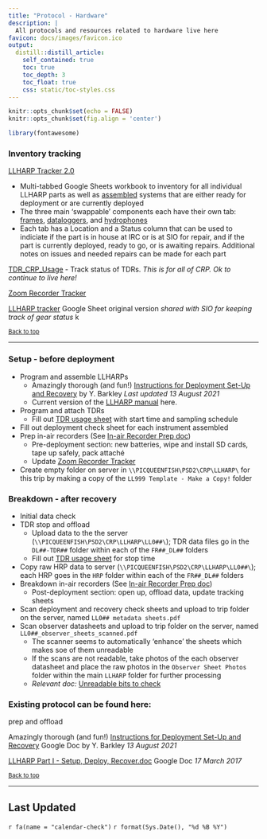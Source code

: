```yaml
---
title: "Protocol - Hardware"
description: |
  All protocols and resources related to hardware live here
favicon: docs/images/favicon.ico
output: 
  distill::distill_article:
    self_contained: true
    toc: true
    toc_depth: 3
    toc_float: true
    css: static/toc-styles.css
---
```


```r
knitr::opts_chunk$set(echo = FALSE)
knitr::opts_chunk$set(fig.align = 'center')

library(fontawesome)
```

### Inventory tracking

[LLHARP Tracker 2.0](https://docs.google.com/spreadsheets/d/1yFXe0Q-HPl6Xwyz5cbyfeEJlM1wSGe0aaEqKY4Ttkbg/edit#gid=0){target="_blank"}  

- Multi-tabbed Google Sheets workbook to inventory for all individual LLHARP parts as well as  [assembled](https://docs.google.com/spreadsheets/d/1yFXe0Q-HPl6Xwyz5cbyfeEJlM1wSGe0aaEqKY4Ttkbg/edit#gid=971828018){target="_blank"} systems that are either ready for deployment or are currently deployed
- The three main 'swappable' components each have their own tab: [frames](https://docs.google.com/spreadsheets/d/1yFXe0Q-HPl6Xwyz5cbyfeEJlM1wSGe0aaEqKY4Ttkbg/edit#gid=1093290999){target="_blank"}, [dataloggers](https://docs.google.com/spreadsheets/d/1yFXe0Q-HPl6Xwyz5cbyfeEJlM1wSGe0aaEqKY4Ttkbg/edit#gid=1641343003){target="_blank"}, and [hydrophones](https://docs.google.com/spreadsheets/d/1yFXe0Q-HPl6Xwyz5cbyfeEJlM1wSGe0aaEqKY4Ttkbg/edit#gid=2114286337){target="_blank"}
- Each tab has a Location and a Status column that can be used to indiciate if the part is in house at IRC or is at SIO for repair, and if the part is currently deployed, ready to go, or is awaiting repairs. Additional notes on issues and needed repairs can be made for each part

[TDR_CRP_Usage](https://docs.google.com/spreadsheets/d/13qwMA_cUG8n1i4OXqbWIJ0Pu58Ho1kx-tPw6Fci7jZ0/edit#gid=838073579){target="_blank"}
- Track status of TDRs. *This is for all of CRP. Ok to continue to live here!*

[Zoom Recorder Tracker](https://docs.google.com/spreadsheets/d/1mHXUQGTg27jBXjwE2POs3XdcJykounqL/edit#gid=1787322236){target='_blank'}

[LLHARP tracker](https://docs.google.com/spreadsheets/d/1zSNh2WdRVoUmXNn-4hawsKuBqfS51YXKYAjnUFxs6rw/edit#gid=0){target="_blank"} Google Sheet original version *shared with SIO for keeping track of gear status*
k

<sub>[Back to top](#)</sub>

--- 

### Setup - before deployment

- Program and assemble LLHARPs
  - Amazingly thorough (and fun!) [Instructions for Deployment Set-Up and Recovery](https://docs.google.com/document/d/1EksOga_cyEPW9utMeLDw1ErR-eTIEvCzoO8l2v_Onrg/edit#heading=h.zdtttamxmx79){target='_blank'} by Y. Barkley *Last updated 13 August 2021*
  - Current version of the [LLHARP manual](https://drive.google.com/file/d/1_4VzOnJ2q1x1KuOU7pywEQTapg2CggU6/view?usp=sharing) here.
- Program and attach TDRs
  - Fill out [TDR usage sheet](https://docs.google.com/spreadsheets/d/13qwMA_cUG8n1i4OXqbWIJ0Pu58Ho1kx-tPw6Fci7jZ0/edit?usp=sharing) with start time and sampling schedule
- Fill out deployment check sheet for each instrument assembled
- Prep in-air recorders (See [In-air Recorder Prep doc](https://docs.google.com/document/d/1W9TZhV9CFsoFE-adrkkeJKhjedkgpcCn/edit){target='_blank'})
  - Pre-deployment section: new batteries, wipe and install SD cards, tape up safely, pack attaché
  - Update [Zoom Recorder Tracker](https://docs.google.com/spreadsheets/d/1mHXUQGTg27jBXjwE2POs3XdcJykounqL/edit#gid=1787322236){target='_blank'}
- Create empty folder on server in  `\\PICQUEENFISH\PSD2\CRP\LLHARP\` for this trip by making a copy of the `LL999 Template - Make a Copy!` folder

### Breakdown - after recovery

- Initial data check
- TDR stop and offload
  - Upload data to the the server (`\\PICQUEENFISH\PSD2\CRP\LLHARP\LL0##\`); TDR data files go in the `DL##-TDR##` folder within each of the `FR##_DL##` folders
  - Fill out [TDR usage sheet](https://docs.google.com/spreadsheets/d/13qwMA_cUG8n1i4OXqbWIJ0Pu58Ho1kx-tPw6Fci7jZ0/edit?usp=sharing) for stop time
- Copy raw HRP data to server (`\\PICQUEENFISH\PSD2\CRP\LLHARP\LL0##\`); each HRP goes in the `HRP` folder within each of the `FR##_DL##` folders
- Breakdown in-air recorders (See [In-air Recorder Prep doc](https://docs.google.com/document/d/1W9TZhV9CFsoFE-adrkkeJKhjedkgpcCn/edit){target='_blank'})
  - Post-deployment section: open up, offload data, update tracking sheets 
- Scan deployment and recovery check sheets and upload to trip folder on the server, named `LL0## metadata sheets.pdf` 
- Scan observer datasheets and upload to trip folder on the server, named `LL0##_observer_sheets_scanned.pdf`
  - The scanner seems to automatically 'enhance' the sheets which makes soe of them unreadable
  - If the scans are not readable, take photos of the each observer datasheet and place the raw photos in the `Observer Sheet Photos` folder within the main `LLHARP` folder for further processing
  - *Relevant doc:* [Unreadable bits to check](https://docs.google.com/document/d/1sVldd1YmhxLUiZNoOo3q9FDA7t9SEZVhoDesqevaBFw/edit){target='_blank'}



### Existing protocol can be found here:

prep and offload

Amazingly thorough (and fun!) [Instructions for Deployment Set-Up and Recovery](https://docs.google.com/document/d/1EksOga_cyEPW9utMeLDw1ErR-eTIEvCzoO8l2v_Onrg/edit#heading=h.zdtttamxmx79) Google Doc by Y. Barkley *13 August 2021*

[LLHARP Part I - Setup, Deploy, Recover.doc](https://docs.google.com/document/d/0BxY-_FjiYpOqN3lmUHJyZ0JIbzQ/edit?rtpof=true&resourcekey=0-0lrFjbKIafQhui1ttAzwag) Google Doc *17 March 2017*

<sub>[Back to top](#)</sub>


---
## Last Updated {.appendix}

`r fa(name = "calendar-check")` `r format(Sys.Date(), "%d %B %Y")`


